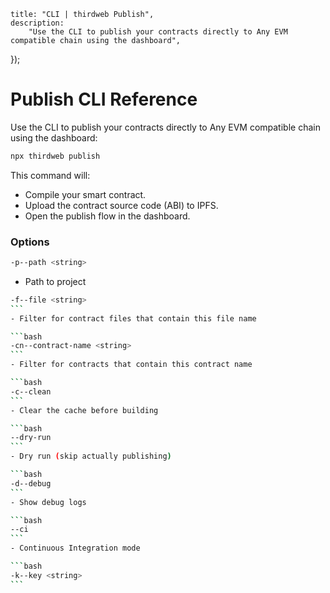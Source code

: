 
	title: "CLI | thirdweb Publish",
	description:
		"Use the CLI to publish your contracts directly to Any EVM compatible chain using the dashboard",
});

# Publish CLI Reference

Use the CLI to publish your contracts directly to Any EVM compatible chain using the dashboard:

```bash
npx thirdweb publish
```

This command will:

- Compile your smart contract.
- Upload the contract source code (ABI) to IPFS.
- Open the publish flow in the dashboard.

### Options

```bash
-p--path <string>
```

- Path to project

````bash
-f--file <string>
```
- Filter for contract files that contain this file name

```bash
-cn--contract-name <string>
```
- Filter for contracts that contain this contract name

```bash
-c--clean
```
- Clear the cache before building

```bash
--dry-run
```
- Dry run (skip actually publishing)

```bash
-d--debug
```
- Show debug logs

```bash
--ci
```
- Continuous Integration mode

```bash
-k--key <string>
```
````
